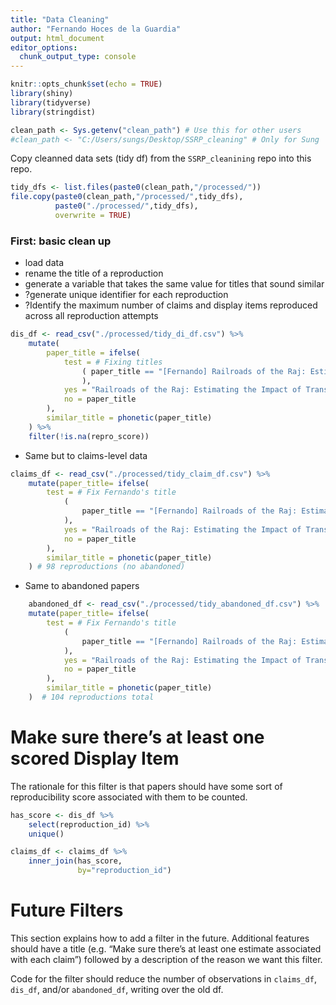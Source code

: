 ```yaml
---
title: "Data Cleaning"
author: "Fernando Hoces de la Guardia"
output: html_document
editor_options: 
  chunk_output_type: console
---
```


```r
knitr::opts_chunk$set(echo = TRUE)
library(shiny)
library(tidyverse)
library(stringdist)

clean_path <- Sys.getenv("clean_path") # Use this for other users
#clean_path <- "C:/Users/sungs/Desktop/SSRP_cleaning" # Only for Sung
```


Copy cleanned data sets (tidy df) from the `SSRP_cleanining` repo into this repo. 

```r
tidy_dfs <- list.files(paste0(clean_path,"/processed/"))
file.copy(paste0(clean_path,"/processed/",tidy_dfs), 
          paste0("./processed/",tidy_dfs),
          overwrite = TRUE)
```

### First: basic clean up  
- load data  
- rename the title of a reproduction  
- generate a variable that takes the same value for titles that sound similar  
- ?generate unique identifier for each reproduction  
- ?Identify the maximum number of claims and display items reproduced across all reproduction attempts

```r
dis_df <- read_csv("./processed/tidy_di_df.csv") %>%
    mutate(
        paper_title = ifelse(
            test = # Fixing titles
                ( paper_title == "[Fernando] Railroads of the Raj: Estimating the Impact of Transportation Infrastructure"
                ),
            yes = "Railroads of the Raj: Estimating the Impact of Transportation Infrastructure",
            no = paper_title
        ),
        similar_title = phonetic(paper_title)
    ) %>%
    filter(!is.na(repro_score))
```

- Same but to claims-level data

```r
claims_df <- read_csv("./processed/tidy_claim_df.csv") %>%
    mutate(paper_title= ifelse(
        test = # Fix Fernando's title
            (
                paper_title == "[Fernando] Railroads of the Raj: Estimating the Impact of Transportation Infrastructure"
            ),
            yes = "Railroads of the Raj: Estimating the Impact of Transportation Infrastructure",
            no = paper_title
        ),
        similar_title = phonetic(paper_title)
    ) # 98 reproductions (no abandoned)
```

- Same to abandoned papers

```r
    abandoned_df <- read_csv("./processed/tidy_abandoned_df.csv") %>%
    mutate(paper_title= ifelse(
        test = # Fix Fernando's title
            (
                paper_title == "[Fernando] Railroads of the Raj: Estimating the Impact of Transportation Infrastructure"
            ),
            yes = "Railroads of the Raj: Estimating the Impact of Transportation Infrastructure",
            no = paper_title
        ),
        similar_title = phonetic(paper_title)
    )  # 104 reproductions total
```

# Make sure there's at least one scored Display Item

The rationale for this filter is that papers should have some sort of reproducibility score associated with them to be counted.

```r
has_score <- dis_df %>%
    select(reproduction_id) %>%
    unique()

claims_df <- claims_df %>%
    inner_join(has_score,
               by="reproduction_id")
```


# Future Filters

This section explains how to add a filter in the future. Additional features should have a title (e.g. "Make sure there's at least one estimate associated with each claim") followed by a description of the reason we want this filter.

Code for the filter should reduce the number of observations in `claims_df`, `dis_df`, and/or `abandoned_df`, writing over the old df.


